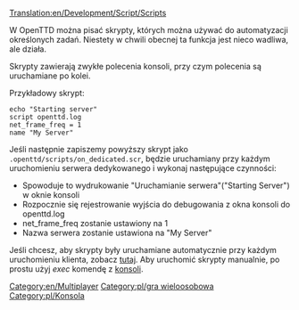 [[Translation:en/Development/Script/Scripts]]


W OpenTTD można pisać skrypty, których można używać do automatyzacji określonych zadań.
Niestety w chwili obecnej ta funkcja jest nieco wadliwa, ale działa.

Skrypty zawierają zwykłe polecenia konsoli, przy czym polecenia są uruchamiane po kolei.

Przykładowy skrypt:

 echo "Starting server"
 script openttd.log
 net_frame_freq = 1
 name "My Server"

Jeśli następnie zapiszemy powyższy skrypt jako <tt>.openttd/scripts/on_dedicated.scr</tt>, będzie uruchamiany przy każdym uruchomieniu serwera dedykowanego i wykonaj następujące czynności:

* Spowoduje to wydrukowanie "Uruchamianie serwera"("Starting Server") w oknie konsoli
* Rozpocznie się rejestrowanie wyjścia do debugowania z okna konsoli do openttd.log
* net_frame_freq zostanie ustawiony na 1
* Nazwa serwera zostanie ustawiona na "My Server"


Jeśli chcesz, aby skrypty były uruchamiane automatycznie przy każdym uruchomieniu klienta, zobacz [[pl/Manual/Uruchamianie skryptów startowych|tutaj]]. Aby uruchomić skrypty manualnie, po prostu użyj ''exec'' komendę z [[pl/konsola|konsoli]].

[[Category:en/Multiplayer]] [[Category:pl/gra wieloosobowa]]
<!--[[Category:Console]]--> [[Category:pl/Konsola]]